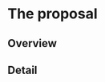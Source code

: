 # The proposal
<!--
This is where the proposal should be outlined. 
-->

## Overview
<!--
At a high-level address what your proposal is and how it will address
the problem identified. Highlight any benefits to the R Community that
follow from solving the problem. This should be your most compelling
section.
-->

## Detail
<!--
Go into more detail about the specifics of the project and it delivers
against the problem.

Depending on project type the detail section should include:

 - [ ] Minimum Viable Product
 - [ ] Architecture
 - [ ] Assumptions
-->